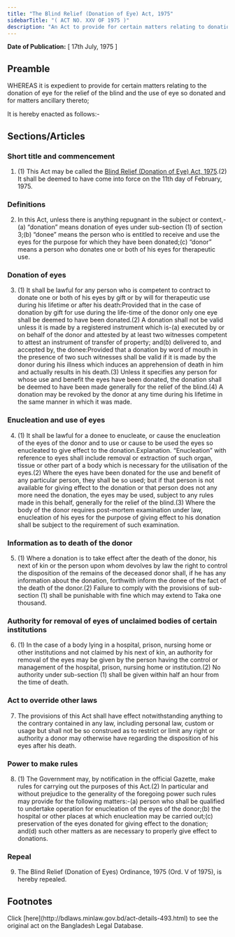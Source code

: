 ```yaml
---
title: "The Blind Relief (Donation of Eye) Act, 1975"
sidebarTitle: "( ACT NO. XXV OF 1975 )"
description: "An Act to provide for certain matters relating to donation of eye."
---
```


**Date of Publication:** [ 17th July, 1975 ]

## Preamble

WHEREAS it is expedient to provide for certain matters relating to the donation of eye for the relief of the blind and the use of eye so donated and for matters ancillary thereto;

It is hereby enacted as follows:-

## Sections/Articles

### Short title and commencement

1. (1) This Act may be called the [Blind Relief (Donation of Eye) Act, 1975](/laws/volume-19/act-493 "Blind Relief (Donation of Eye) Act, 1975").(2) It shall be deemed to have come into force on the 11th day of February, 1975.

### Definitions

2. In this Act, unless there is anything repugnant in the subject or context,-(a) “donation” means donation of eyes under sub-section (1) of section 3;(b) “donee” means the person who is entitled to receive and use the eyes for the purpose for which they have been donated;(c) “donor” means a person who donates one or both of his eyes for therapeutic use.

### Donation of eyes

3. (1) It shall be lawful for any person who is competent to contract to donate one or both of his eyes by gift or by will for therapeutic use during his lifetime or after his death:Provided that in the case of donation by gift for use during the life-time of the donor only one eye shall be deemed to have been donated.(2) A donation shall not be valid unless it is made by a registered instrument which is-(a) executed by or on behalf of the donor and attested by at least two witnesses competent to attest an instrument of transfer of property; and(b) delivered to, and accepted by, the donee:Provided that a donation by word of mouth in the presence of two such witnesses shall be valid if it is made by the donor during his illness which induces an apprehension of death in him and actually results in his death.(3) Unless it specifies any person for whose use and benefit the eyes have been donated, the donation shall be deemed to have been made generally for the relief of the blind.(4) A donation may be revoked by the donor at any time during his lifetime in the same manner in which it was made.

### Enucleation and use of eyes

4. (1) It shall be lawful for a donee to enucleate, or cause the enucleation of the eyes of the donor and to use or cause to be used the eyes so enucleated to give effect to the donation.Explanation. “Enucleation” with reference to eyes shall include removal or extraction of such organ, tissue or other part of a body which is necessary for the utilisation of the eyes.(2) Where the eyes have been donated for the use and benefit of any particular person, they shall be so used; but if that person is not available for giving effect to the donation or that person does not any more need the donation, the eyes may be used, subject to any rules made in this behalf, generally for the relief of the blind.(3) Where the body of the donor requires post-mortem examination under law, enucleation of his eyes for the purpose of giving effect to his donation shall be subject to the requirement of such examination.

### Information as to death of the donor

5. (1) Where a donation is to take effect after the death of the donor, his next of kin or the person upon whom devolves by law the right to control the disposition of the remains of the deceased donor shall, if he has any information about the donation, forthwith inform the donee of the fact of the death of the donor.(2) Failure to comply with the provisions of sub-section (1) shall be punishable with fine which may extend to Taka one thousand.

### Authority for removal of eyes of unclaimed bodies of certain institutions

6. (1) In the case of a body lying in a hospital, prison, nursing home or other institutions and not claimed by his next of kin, an authority for removal of the eyes may be given by the person having the control or management of the hospital, prison, nursing home or institution.(2) No authority under sub-section (1) shall be given within half an hour from the time of death.

### Act to override other laws

7. The provisions of this Act shall have effect notwithstanding anything to the contrary contained in any law, including personal law, custom or usage but shall not be so construed as to restrict or limit any right or authority a donor may otherwise have regarding the disposition of his eyes after his death.

### Power to make rules

8. (1) The Government may, by notification in the official Gazette, make rules for carrying out the purposes of this Act.(2) In particular and without prejudice to the generality of the foregoing power such rules may provide for the following matters:-(a) person who shall be qualified to undertake operation for enucleation of the eyes of the donor;(b) the hospital or other places at which enucleation may be carried out;(c) preservation of the eyes donated for giving effect to the donation; and(d) such other matters as are necessary to properly give effect to donations.

### Repeal

9. The Blind Relief (Donation of Eyes) Ordinance, 1975 (Ord. V of 1975), is hereby repealed.

## Footnotes

<Note>
  Click [here](http://bdlaws.minlaw.gov.bd/act-details-493.html) to see the original act on the Bangladesh Legal Database.
</Note>
